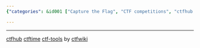 ```yaml
---
{"categories": &id001 ["Capture the Flag", "CTF competitions", "ctfhub.com", "ctftime.org", "ctf-tools", "ctf-wiki.org", "resources for CTF participants"], "category": "ctf competitions", "date": "2022-12-05 08:55:47", "description": "This article highlights three valuable resources for participants in Capture the Flag (CTF) competitions: ctfhub.com, ctftime.org, and ctf-tools from ctf-wiki.org. These websites and tools offer useful information and assistance to help competitors navigate and excel in CTF events.", "tags": *id001, "title": "ctf related"}

---
```


------
[ctfhub](https://www.ctfhub.com/)
[ctftime](https://ctftime.org)
[ctf-tools](https://github.com/ctf-wiki/ctf-tools) by [ctfwiki](https://ctf-wiki.org/)
